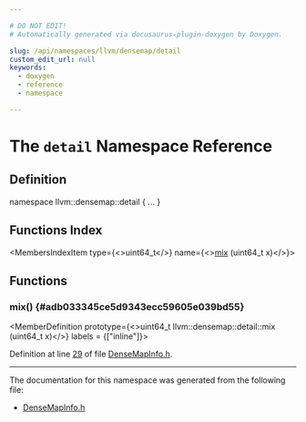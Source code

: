 ```yaml
---

# DO NOT EDIT!
# Automatically generated via docusaurus-plugin-doxygen by Doxygen.

slug: /api/namespaces/llvm/densemap/detail
custom_edit_url: null
keywords:
  - doxygen
  - reference
  - namespace

---
```





# The `detail` Namespace Reference

<DoxygenPage pluginConfig={pluginConfig}>



## Definition

<CodeBlock>namespace llvm::densemap::detail &#123; ... &#125;</CodeBlock>

## Functions Index

<MembersIndex>

<MembersIndexItem
  type={<>uint64&#95;t</>}
  name={<><a href="#adb033345ce5d9343ecc59605e039bd55">mix</a> (uint64&#95;t x)</>}>
</MembersIndexItem>

</MembersIndex>


<SectionDefinition>

## Functions

### mix() {#adb033345ce5d9343ecc59605e039bd55}

<MemberDefinition
  prototype={<>uint64&#95;t llvm::densemap::detail::mix (uint64&#95;t x)</>}
  labels = {["inline"]}>

Definition at line <a href="/docs/api/files/include/include/llvm/include/llvm/adt/densemapinfo-h/#l00029">29</a> of file <a href="/docs/api/files/include/include/llvm/include/llvm/adt/densemapinfo-h">DenseMapInfo.h</a>.
</MemberDefinition>

</SectionDefinition>

<hr/>

The documentation for this namespace was generated from the following file:

<ul>
<li><a href="/docs/api/files/include/include/llvm/include/llvm/adt/densemapinfo-h">DenseMapInfo.h</a></li>
</ul>

</DoxygenPage>
